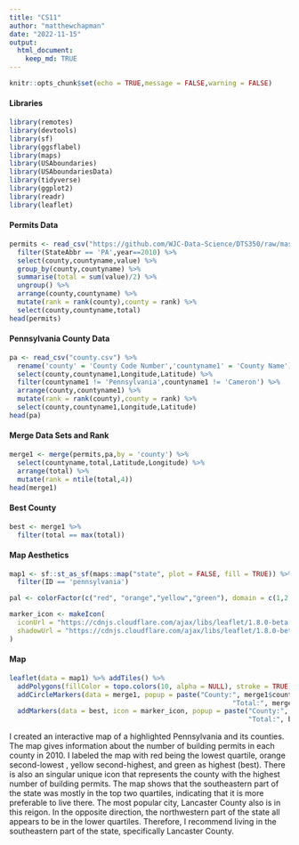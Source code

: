 ```yaml
---
title: "CS11"
author: "matthewchapman"
date: "2022-11-15"
output: 
  html_document:
    keep_md: TRUE
---
```


```r
knitr::opts_chunk$set(echo = TRUE,message = FALSE,warning = FALSE)
```

#### Libraries
```r
library(remotes)
library(devtools)
library(sf)
library(ggsflabel)
library(maps)
library(USAboundaries)
library(USAboundariesData)
library(tidyverse)
library(ggplot2)
library(readr)
library(leaflet)
```

#### Permits Data
```r
permits <- read_csv("https://github.com/WJC-Data-Science/DTS350/raw/master/permits.csv") %>%
  filter(StateAbbr == 'PA',year==2010) %>%
  select(county,countyname,value) %>%
  group_by(county,countyname) %>%
  summarise(total = sum(value)/2) %>%
  ungroup() %>%
  arrange(county,countyname) %>%
  mutate(rank = rank(county),county = rank) %>%
  select(county,countyname,total)
head(permits)
```

#### Pennsylvania County Data
```r
pa <- read_csv("county.csv") %>%
  rename('county' = 'County Code Number','countyname1' = 'County Name') %>%
  select(county,countyname1,Longitude,Latitude) %>%
  filter(countyname1 != 'Pennsylvania',countyname1 != 'Cameron') %>%
  arrange(county,countyname1) %>%
  mutate(rank = rank(county),county = rank) %>%
  select(county,countyname1,Longitude,Latitude)
head(pa)
```

#### Merge Data Sets and Rank
```r
merge1 <- merge(permits,pa,by = 'county') %>%
  select(countyname,total,Latitude,Longitude) %>%
  arrange(total) %>%
  mutate(rank = ntile(total,4))
head(merge1)
```

#### Best County
```r
best <- merge1 %>%
  filter(total == max(total))
```

#### Map Aesthetics
```r
map1 <- sf::st_as_sf(maps::map("state", plot = FALSE, fill = TRUE)) %>%
  filter(ID == 'pennsylvania')

pal <- colorFactor(c("red", "orange","yellow","green"), domain = c(1,2,3,4))

marker_icon <- makeIcon(
  iconUrl = "https://cdnjs.cloudflare.com/ajax/libs/leaflet/1.8.0-beta.0/images/marker-icon.png",
  shadowUrl = "https://cdnjs.cloudflare.com/ajax/libs/leaflet/1.8.0-beta.0/images/marker-shadow.png",
)
```

#### Map
```r
leaflet(data = map1) %>% addTiles() %>%
  addPolygons(fillColor = topo.colors(10, alpha = NULL), stroke = TRUE) %>%
  addCircleMarkers(data = merge1, popup = paste("County:", merge1$countyname, "<br>",
                                                        "Total:", merge1$total),color = ~pal(rank),fillOpacity = 1) %>%
  addMarkers(data = best, icon = marker_icon, popup = paste("County:", best$countyname, "<br>",
                                                            "Total:", best$total))
```

I created an interactive map of a highlighted Pennsylvania and its counties. The map gives information about the number of building permits in each county in 2010. I labeled the map with red being the lowest quartile, orange second-lowest , yellow second-highest, and green as highest (best). There is also an singular unique icon that represents the county with the highest number of building permits. The map shows that the southeastern part of the state was mostly in the top two quartiles, indicating that it is more preferable to live there. The most popular city, Lancaster County also is in this reigon. In the opposite direction, the northwestern part of the state all appears to be in the lower quartiles. Therefore, I recommend living in the southeastern part of the state, specifically Lancaster County.
